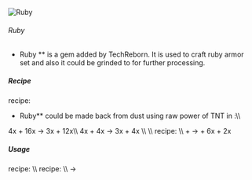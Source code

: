 ![Ruby](/mods/techreborn/ruby.png)

###### Ruby

- Ruby ** is a gem added by TechReborn. It is used to craft ruby
        armor set and also it could be grinded to
        <Mcitem id="techreborn:ruby_dust"/> for
        further processing.


##### Recipe

<Mcitem id="minecraft:crafting_table"/> recipe:
<Recipe recipe=" input air air air input air techreborn:block_of_ruby
air input air air air output techreborn:ruby,9 "/>

- Ruby** could be made back from dust using raw power of TNT in
        <Mcitem id="techreborn:implosion_compressor"/>:\\\\

4x<Mcitem id="techreborn:ruby_dust"/> +
16x<Mcitem id="minecraft:TNT"/> -\>
3x<Mcitem id="techreborn:ruby"/> +
12x<Mcitem id="techreborn:dark_ashes"/>\\\\
4x<Mcitem id="techreborn:ruby_dust"/> +
4x<Mcitem id="minecraft:end_crystal"/> -\>
3x<Mcitem id="techreborn:ruby"/> +
4x<Mcitem id="techreborn:ender_eye_small_dust"/>
\\\\ \\\\
<Mcitem id="techreborn:industrial_grinder"/> recipe:
\\\\ <Mcitem id="techreborn:ruby_ore"/> +
<Mcitem id="techreborn:water_cell"/> -\>
<Mcitem id="techreborn:ruby"/> +
6x<Mcitem id="techreborn:small_pile_of_ruby_dust"/> +
2x<Mcitem id="techreborn:small_pile_of_red_garnet_dust"/>

##### Usage

<Mcitem id="minecraft:crafting_table"/> recipe:
<Recipe recipe=" input techreborn:ruby techreborn:ruby techreborn:ruby
input techreborn:ruby techreborn:ruby techreborn:ruby input
techreborn:ruby techreborn:ruby techreborn:ruby output
techreborn:ruby_storage_block "/> <Recipe recipe="
input air techreborn:ruby air input air techreborn:ruby air input air
minecraft:stick air output techreborn:ruby_sword "/>
<Recipe recipe=" input techreborn:ruby techreborn:ruby techreborn:ruby
input air minecraft:stick air input air minecraft:stick air output
techreborn:ruby_pickaxe "/> <Recipe recipe=" input
techreborn:ruby techreborn:ruby air input techreborn:ruby
minecraft:stick air input air minecraft:stick air output
techreborn:ruby_axe "/> <Recipe recipe=" input
techreborn:ruby techreborn:ruby air input air minecraft:stick air input
air minecraft:stick air output techreborn:ruby_hoe "/>
\\\\ <Recipe recipe=" input air techreborn:ruby air input air
minecraft:stick air input air minecraft:stick air output
techreborn:ruby_shovel "/> <Recipe recipe=" input
air air air input techreborn:ruby techreborn:ruby techreborn:ruby input
techreborn:ruby air techreborn:ruby output techreborn:ruby_helmet
"/> <Recipe recipe=" input techreborn:ruby air
techreborn:ruby input techreborn:ruby techreborn:ruby techreborn:ruby
input techreborn:ruby techreborn:ruby techreborn:ruby output
techreborn:ruby_chestplate "/> <Recipe recipe="
input techreborn:ruby techreborn:ruby techreborn:ruby input
techreborn:ruby air techreborn:ruby input techreborn:ruby air
techreborn:ruby output techreborn:ruby_leggings "/>
<Recipe recipe=" input air air air input techreborn:ruby air
techreborn:ruby input techreborn:ruby air techreborn:ruby output
techreborn:ruby_boots "/>
<Mcitem id="techreborn:grinder"/> recipe: \\\\
<Mcitem id="techreborn:ruby"/> -\>
<Mcitem id="techreborn:ruby_dust"/>

